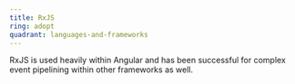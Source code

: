 ```yaml
---
title: RxJS
ring: adopt
quadrant: languages-and-frameworks
---
```


RxJS is used heavily within Angular and has been successful for complex event pipelining within other frameworks as well.
